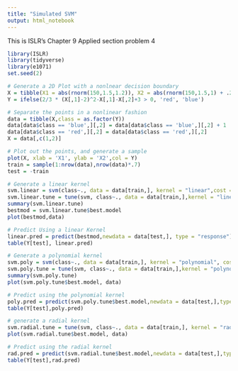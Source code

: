 ```yaml
---
title: "Simulated SVM"
output: html_notebook
---
```

This is ISLR's Chapter 9 Applied section problem 4

```r
library(ISLR)
library(tidyverse)
library(e1071)
set.seed(2)

# Generate a 2D Plot with a nonlnear decision boundary
X = tibble(X1 = abs(rnorm(150,1.5,1.2)), X2 = abs(rnorm(150,1.5,1) + .2))
Y = ifelse(2/3 * (X[,1]-2)^2-X[,1]-X[,2]+3 > 0, 'red', 'blue')

# Separate the points in a nonlinear fashion
data = tibble(X,class = as.factor(Y))
data[data$class == 'blue',][,2] = data[data$class == 'blue',][,2] + 1
data[data$class == 'red',][,2] = data[data$class == 'red',][,2] 
X = data[,c(1,2)]

# Plot out the points, and generate a sample
plot(X, xlab = 'X1', ylab = 'X2',col = Y)
train = sample(1:nrow(data),nrow(data)*.7)
test = -train

# Generate a linear kernel
svm.linear = svm(class~., data = data[train,], kernel = "linear",cost = .01, scale = FALSE)
svm.linear.tune = tune(svm, class~., data = data[train,],kernel = "linear", ranges = list(cost = c(.0001,.001,.01,.1,1,10)))
summary(svm.linear.tune)
bestmod = svm.linear.tune$best.model
plot(bestmod,data)

# Predict Using a linear Kernel
linear.pred = predict(bestmod,newdata = data[test,], type = "response")
table(Y[test], linear.pred)

# Generate a polynomial kernel
svm.poly = svm(class~., data = data[train,], kernel = "polynomial", cost = .01, scale = FALSE)
svm.poly.tune = tune(svm, class~., data = data[train,],kernel = "polynomial",degree = 2, gamma = 3, ranges=list(cost=c(.001,.01,.1,1,10)) )
summary(svm.poly.tune)
plot(svm.poly.tune$best.model, data)

# Predict using the polynomial kernel
poly.pred = predict(svm.poly.tune$best.model,newdata = data[test,],type = "response")
table(Y[test],poly.pred)

# generate a radial kernel
svm.radial.tune = tune(svm, class~., data = data[train,], kernel = "radial", gamma = 1, ranges = list(cost=c(.001,.01,.1,1,10)))
plot(svm.radial.tune$best.model, data)

# Predict using the radial kernel
rad.pred = predict(svm.radial.tune$best.model,newdata = data[test,],type = "response")
table(Y[test],rad.pred)


```

